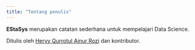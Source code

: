 ```yaml
---
title: "Tentang penulis"
---
```


**EStaSys** merupakan catatan sederhana untuk mempelajari Data Science.

Ditulis oleh [Hervy Qurrotul Ainur Rozi](https://hervyqa.id) dan kontributor.